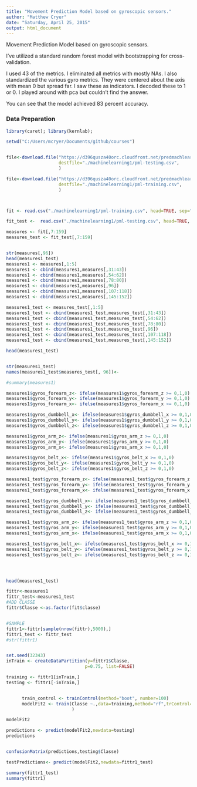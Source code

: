 ```yaml
---
title: "Movement Prediction Model based on gyroscopic sensors."
author: "Matthew Cryer"
date: "Saturday, April 25, 2015"
output: html_document
---
```


Movement Prediction Model based on gyroscopic sensors.

I've utilized a standard random forest model with bootstrapping for cross-validation.

I used 43 of the metrics.  I eliminated all metrics with mostly NAs.  I also standardized the various gyro metrics.
They were centered about the axis with mean 0 but spread far.  I saw these as indicators.  I decoded these to 1 or 0.
I played around with pca but couldn't find the answer.

You can see that the model achieved 83 percent accuracy.


### Data Preparation

```r
library(caret); library(kernlab); 

setwd("C:/Users/mcryer/Documents/github/courses")


file<-download.file("https://d396qusza40orc.cloudfront.net/predmachlearn/pml-testing.csv",
                    destfile="./machinelearning1/pml-testing.csv",
                    )

file<-download.file("https://d396qusza40orc.cloudfront.net/predmachlearn/pml-training.csv",
                    destfile="./machinelearning1/pml-training.csv",
                    )



fit <- read.csv("./machinelearning1/pml-training.csv", head=TRUE, sep=",", stringsAsFactors = FALSE)

fit_test <-  read.csv("./machinelearning1/pml-testing.csv", head=TRUE, sep=",", stringsAsFactors = FALSE)

measures <- fit[,7:159]
measures_test <- fit_test[,7:159]


str(measures[,96])
head(measures1_test)
measures1 <- measures[,1:5]
measures1 <- cbind(measures1,measures[,31:43])
measures1 <- cbind(measures1,measures[,54:62])
measures1 <- cbind(measures1,measures[,78:80])
measures1 <- cbind(measures1,measures[,96])
measures1 <- cbind(measures1,measures[,107:118])
measures1 <- cbind(measures1,measures[,145:152])

measures1_test <- measures_test[,1:5]
measures1_test <- cbind(measures1_test,measures_test[,31:43])
measures1_test <- cbind(measures1_test,measures_test[,54:62])
measures1_test <- cbind(measures1_test,measures_test[,78:80])
measures1_test <- cbind(measures1_test,measures_test[,96])
measures1_test <- cbind(measures1_test,measures_test[,107:118])
measures1_test <- cbind(measures1_test,measures_test[,145:152])

head(measures1_test)


str(measures1_test)
names(measures1_test$measures_test[, 96])<- 

#summary(measures1)

measures1$gyros_forearm_z<- ifelse(measures1$gyros_forearm_z >= 0,1,0)
measures1$gyros_forearm_y<- ifelse(measures1$gyros_forearm_y >= 0,1,0)
measures1$gyros_forearm_x<- ifelse(measures1$gyros_forearm_x >= 0,1,0)

measures1$gyros_dumbbell_x<- ifelse(measures1$gyros_dumbbell_x >= 0,1,0)
measures1$gyros_dumbbell_y<- ifelse(measures1$gyros_dumbbell_y >= 0,1,0)
measures1$gyros_dumbbell_z<- ifelse(measures1$gyros_dumbbell_z >= 0,1,0)

measures1$gyros_arm_z<- ifelse(measures1$gyros_arm_z >= 0,1,0)
measures1$gyros_arm_y<- ifelse(measures1$gyros_arm_y >= 0,1,0)
measures1$gyros_arm_x<- ifelse(measures1$gyros_arm_x >= 0,1,0)

measures1$gyros_belt_x<- ifelse(measures1$gyros_belt_x >= 0,1,0)
measures1$gyros_belt_y<- ifelse(measures1$gyros_belt_y >= 0,1,0)
measures1$gyros_belt_z<- ifelse(measures1$gyros_belt_z >= 0,1,0)

measures1_test$gyros_forearm_z<- ifelse(measures1_test$gyros_forearm_z >= 0,1,0)
measures1_test$gyros_forearm_y<- ifelse(measures1_test$gyros_forearm_y >= 0,1,0)
measures1_test$gyros_forearm_x<- ifelse(measures1_test$gyros_forearm_x >= 0,1,0)

measures1_test$gyros_dumbbell_x<- ifelse(measures1_test$gyros_dumbbell_x >= 0,1,0)
measures1_test$gyros_dumbbell_y<- ifelse(measures1_test$gyros_dumbbell_y >= 0,1,0)
measures1_test$gyros_dumbbell_z<- ifelse(measures1_test$gyros_dumbbell_z >= 0,1,0)

measures1_test$gyros_arm_z<- ifelse(measures1_test$gyros_arm_z >= 0,1,0)
measures1_test$gyros_arm_y<- ifelse(measures1_test$gyros_arm_y >= 0,1,0)
measures1_test$gyros_arm_x<- ifelse(measures1_test$gyros_arm_x >= 0,1,0)

measures1_test$gyros_belt_x<- ifelse(measures1_test$gyros_belt_x >= 0,1,0)
measures1_test$gyros_belt_y<- ifelse(measures1_test$gyros_belt_y >= 0,1,0)
measures1_test$gyros_belt_z<- ifelse(measures1_test$gyros_belt_z >= 0,1,0)




head(measures1_test)

fittr<-measures1
fittr_test<-measures1_test
#ADD CLASSE
fittr$Classe <-as.factor(fit$classe)


#SAMPLE
fittr1<-fittr[sample(nrow(fittr),5000),]
fittr1_test <- fittr_test
#str(fittr1)


set.seed(32343)
inTrain <- createDataPartition(y=fittr1$Classe,
                              p=0.75, list=FALSE)

training <- fittr1[inTrain,]
testing <- fittr1[-inTrain,]


      train_control <- trainControl(method="boot", number=100)
      modelFit2 <- train(Classe ~.,data=training,method="rf",trControl=train_control
                         )

modelFit2

predictions <- predict(modelFit2,newdata=testing)
predictions


confusionMatrix(predictions,testing$Classe)

testPredictions<- predict(modelFit2,newdata=fittr1_test)

summary(fittr1_test)
summary(fittr1)


```